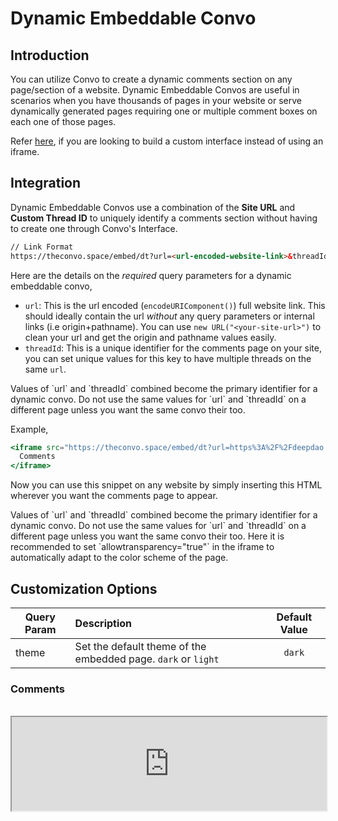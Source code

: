 
# Dynamic Embeddable Convo

## Introduction

You can utilize Convo to create a dynamic comments section on any page/section of a website. Dynamic Embeddable Convos are useful in scenarios when you have thousands of pages in your website or serve dynamically generated pages requiring one or multiple comment boxes on each one of those pages.

Refer [here](/integrate/custom-interface), if you are looking to build a custom interface instead of using an iframe.


## Integration

Dynamic Embeddable Convos use a combination of the **Site URL** and **Custom Thread ID** to uniquely identify a comments section without having to create one through Convo's Interface.


```html
// Link Format
https://theconvo.space/embed/dt?url=<url-encoded-website-link>&threadId=<unique-thread-identifier>
```
Here are the details on the *required* query parameters for a dynamic embeddable convo,
- `url`: This is the url encoded (`encodeURIComponent()`) full website link. This should ideally contain the url *without* any query parameters or internal links (i.e origin+pathname). You can use `new URL("<your-site-url>")` to clean your url and get the origin and pathname values easily.
- `threadId`: This is a unique identifier for the comments page on your site, you can set unique values for this key to have multiple threads on the same `url`.


<Callout emoji="ℹ️">
  Values of `url` and `threadId` combined become the primary identifier for a dynamic convo. Do not use the same values for `url` and `threadId` on a different page unless you want the same convo their too.
</Callout>

Example,
```jsx
<iframe src="https://theconvo.space/embed/dt?url=https%3A%2F%2Fdeepdao.io%2F&threadId=fJPU8mZiQwVXV6K1xXlw" allowtransparency="true" width="100%" height="600px" style="border: none;">
  Comments
</iframe>
```

Now you can use this snippet on any website by simply inserting this HTML wherever you want the comments page to appear.

<Callout emoji="ℹ️">
  Values of `url` and `threadId` combined become the primary identifier for a dynamic convo. Do not use the same values for `url` and `threadId` on a different page unless you want the same convo their too.
  Here it is recommended to set `allowtransparency="true"` in the iframe to automatically adapt to the color scheme of the page.
</Callout>


## Customization Options

| Query Param 	| Description 	| Default Value 	|
|-	|:-	|:-:	|
| theme 	|     Set the default theme of the embedded page. `dark` or `light` 	| `dark` 	|


### Comments
<br/>
<iframe src="https://theconvo.space/embed/dt?url=https%3A%2F%2Fdocs.theconvo.space%2F&threadId=dynamic-embeddable-convo" allowtransparency="true" width="100%" style={{ height: 'fit-content'}}>
  Comments
</iframe>
